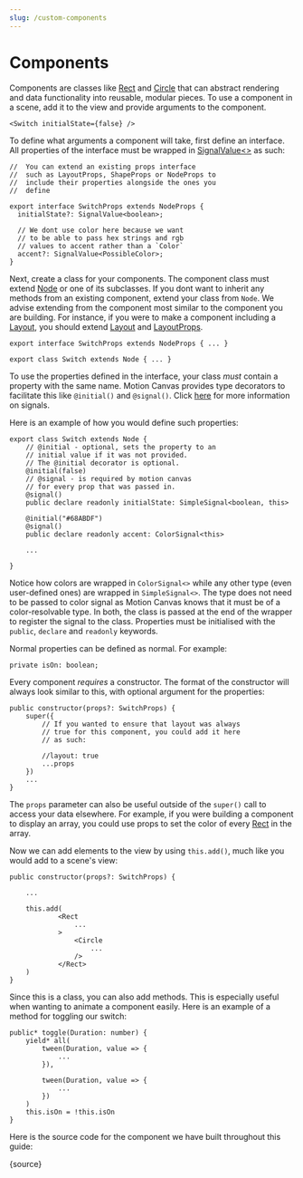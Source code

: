 ```yaml
---
slug: /custom-components
---
```



# Components

<AnimationPlayer name="components" banner />

Components are classes like [Rect](/api/2d/components/Rect) and
[Circle](/api/2d/component/Rect) that can abstract rendering and data
functionality into reusable, modular pieces. To use a component in a scene, add
it to the view and provide arguments to the component.

```tsx
<Switch initialState={false} />
```

To define what arguments a component will take, first define an interface. All
properties of the interface must be wrapped in
[SignalValue<>](/api/core/signals#SignalValue) as such:

```tsx
//  You can extend an existing props interface
//  such as LayoutProps, ShapeProps or NodeProps to
//  include their properties alongside the ones you
//  define

export interface SwitchProps extends NodeProps {
  initialState?: SignalValue<boolean>;

  // We dont use color here because we want
  // to be able to pass hex strings and rgb
  // values to accent rather than a `Color`
  accent?: SignalValue<PossibleColor>;
}
```

Next, create a class for your components. The component class must extend
[Node](/api/2d/components/Node) or one of its subclasses. If you dont want to
inherit any methods from an existing component, extend your class from `Node`.
We advise extending from the component most similar to the component you are
building. For instance, if you were to make a component including a
[Layout](/api/2d/components/Layout), you should extend
[Layout](/api/2d/components/Layout) and
[LayoutProps](/api/2d/components/LayoutProps).

```tsx
export interface SwitchProps extends NodeProps { ... }

export class Switch extends Node { ... }
```

To use the properties defined in the interface, your class _must_ contain a
property with the same name. Motion Canvas provides type decorators to
facilitate this like `@initial()` and `@signal()`. Click [here](/docs/signals)
for more information on signals.

Here is an example of how you would define such properties:

```tsx
export class Switch extends Node {
    // @initial - optional, sets the property to an
    // initial value if it was not provided.
    // The @initial decorator is optional.
    @initial(false)
    // @signal - is required by motion canvas
    // for every prop that was passed in.
    @signal()
    public declare readonly initialState: SimpleSignal<boolean, this>

    @initial("#68ABDF")
    @signal()
    public declare readonly accent: ColorSignal<this>

    ...

}
```

Notice how colors are wrapped in `ColorSignal<>` while any other type (even
user-defined ones) are wrapped in `SimpleSignal<>`. The type does not need to be
passed to color signal as Motion Canvas knows that it must be of a
color-resolvable type. In both, the class is passed at the end of the wrapper to
register the signal to the class. Properties must be initialised with the
`public`, `declare` and `readonly` keywords.

Normal properties can be defined as normal. For example:

```tsx
private isOn: boolean;
```

Every component _requires_ a constructor. The format of the constructor will
always look similar to this, with optional argument for the properties:

```tsx
public constructor(props?: SwitchProps) {
    super({
        // If you wanted to ensure that layout was always
        // true for this component, you could add it here
        // as such:

        //layout: true
        ...props
    })
    ...
}
```

The `props` parameter can also be useful outside of the `super()` call to access
your data elsewhere. For example, if you were building a component to display an
array, you could use props to set the color of every
[Rect](/api/2d/components/Rect) in the array.

Now we can add elements to the view by using `this.add()`, much like you would
add to a scene's view:

```tsx
public constructor(props?: SwitchProps) {

    ...

    this.add(
            <Rect
                ...
            >
                <Circle
                    ...
                />
            </Rect>
    )
}
```

Since this is a class, you can also add methods. This is especially useful when
wanting to animate a component easily. Here is an example of a method for
toggling our switch:

```tsx
public* toggle(Duration: number) {
    yield* all(
        tween(Duration, value => {
            ...
        }),

        tween(Duration, value => {
            ...
        })
    )
    this.isOn = !this.isOn
}
```

Here is the source code for the component we have built throughout this guide:

<CodeBlock language="tsx">{source}</CodeBlock>
